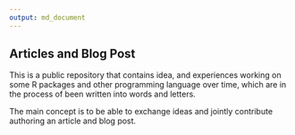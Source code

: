 ```yaml
---
output: md_document
---
```

## Articles and Blog Post
This is a public repository that contains idea, and experiences working on some R packages and other programming language over time, which are in the process of been written into words and letters.

The main concept is to be able to exchange ideas and jointly contribute authoring an article and blog post.
